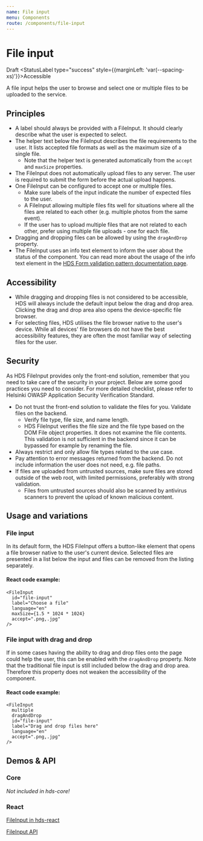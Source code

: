 ```yaml
---
name: File input
menu: Components
route: /components/file-input
---
```




# File input

<StatusLabel type="alert">Draft</StatusLabel>
<StatusLabel type="success" style={{marginLeft: 'var(--spacing-xs)'}}>Accessible</StatusLabel>

<LargeParagraph>
  A file input helps the user to browse and select one or multiple files to be uploaded to the service.
</LargeParagraph>

## Principles
- A label should always be provided with a FileInput. It should clearly describe what the user is expected to select.
- The helper text below the FileInput describes the file requirements to the user. It lists accepted file formats as well as the maximum size of a single file.
  - Note that the helper text is generated automatically from the `accept` and `maxSize` properties.
- The FileInput does not automatically upload files to any server. The user is required to submit the form before the actual upload happens.
- One FileInput can be configured to accept one or multiple files.
  - Make sure labels of the input indicate the number of expected files to the user.
  - A FileInput allowing multiple files fits well for situations where all the files are related to each other (e.g. multiple photos from the same event).
  - If the user has to upload multiple files that are not related to each other, prefer using multiple file uploads - one for each file. 
- Dragging and dropping files can be allowed by using the `dragAndDrop` property.
- The FileInput uses an info text element to inform the user about the status of the component. You can read more about the usage of the info text element in the [HDS Form validation pattern documentation page](/patterns/form-validation#3-info-message).

## Accessibility
- While dragging and dropping files is not considered to be accessible, HDS will always include the default input below the drag and drop area. Clicking the drag and drop area also opens the device-specific file browser.
- For selecting files, HDS utilises the file browser native to the user's device. While all devices' file browsers do not have the best accessibility features, they are often the most familiar way of selecting files for the user.

## Security
<p>As HDS FileInput provides only the front-end solution, remember that you need to take care of the security in your project.
Below are some good practices you need to consider. For more detailed checklist, please refer to <Link href="https://github.com/City-of-Helsinki/ASVS/blob/helsinki-4.0.1/4.0/en/0x20-V12-Files-Resources.md" external>Helsinki OWASP Application Security Verification Standard</Link>.</p>

- Do not trust the front-end solution to validate the files for you. Validate files on the backend.
  - Verify file type, file size, and name length.
  - HDS FileInput verifies the file size and the file type based on the DOM File object properties. It does not examine the file contents. This validation is not sufficient in the backend since it can be bypassed for example by renaming the file.
- Always restrict and only allow file types related to the use case.
- Pay attention to error messages returned from the backend. Do not include information the user does not need, e.g. file paths.
- If files are uploaded from untrusted sources, make sure files are stored outside of the web root, with limited permissions, preferably with strong validation.
  - Files from untrusted sources should also be scanned by antivirus scanners to prevent the upload of known malicious content.

## Usage and variations

### File input
In its default form, the HDS FileInput offers a button-like element that opens a file browser native to the user's current device. Selected files are presented in a list below the input and files can be removed from the listing separately.

<Playground>
  <FileInput
    id="file-input"
    label="Choose a file"
    language="en"
    maxSize={1.5 * 1024 * 1024}
    accept=".png,.jpg"
  />
</Playground>

#### React code example:
```tsx
<FileInput
  id="file-input"
  label="Choose a file"
  language="en"
  maxSize={1.5 * 1024 * 1024}
  accept=".png,.jpg"
/>
```

### File input with drag and drop
If in some cases having the ability to drag and drop files onto the page could help the user, this can be enabled with the `dragAndDrop` property. Note that the traditional file input is still included below the drag and drop area. Therefore this property does not weaken the accessibility of the component.

<Playground>
  <FileInput
      multiple
      dragAndDrop
      id="file-input"
      label="Drag and drop files here"
      language="en"
      accept=".png,.jpg"
  />
</Playground>

#### React code example:
```tsx
<FileInput
  multiple
  dragAndDrop
  id="file-input"
  label="Drag and drop files here"
  language="en"
  accept=".png,.jpg"
/>  
```

## Demos & API

### Core

_Not included in hds-core!_

### React

[FileInput in hds-react](/storybook/react/?path=/story/components-fileinput--single)

[FileInput API](/storybook/react/?path=/docs/components-fileinput--single)
